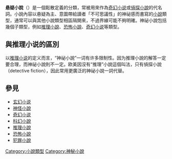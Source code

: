 {{unreferenced|time=2011-07-31T01:35:32+00:00}}
'''悬疑小說'''（{{lang-en|Mystery fiction}}）是一個鬆散定義的分類，常被用來作為[[奇幻小说|奇幻小说]]或[[偵探小說|偵探小說]]的代名詞。小說內容以悬疑為主、意圖帶給讀者「不可思議性」的神祕感而書寫的[[小說|小說]]類型，通常可以與其他小說類型相區隔開來，不過界線可能不夠明確。神祕小說包括幾個子類型，例如[[推理小說|推理小說]]、[[恐怖小說|恐怖小說]]、[[奇幻小说|奇幻小说]]等類型。

== 與推理小说的區別 ==
以[[推理小说|推理小说]]的定义而言，“神祕小說”一词有许多限制性。因为推理小說的解答一定要合理，而神祕小說則不一定。欧美因沒有“推理”小說這個叫法，只有偵探小說（detective fiction），因此常用更廣泛的神祕小說一詞代替。

== 參見==
{{div col|2}}
*[[玄幻小说|玄幻小说]]
*[[神怪小說|神怪小說]]
*[[奇幻小说|奇幻小说]]
*[[科幻小說|科幻小說]]
*[[推理小說|推理小說]]
*[[恐怖小說|恐怖小說]]
*[[犯罪小說|犯罪小說]]
{{div col end}}

{{lit-stub}}

[[Category:小說類型|Category:小說類型]]
[[Category:神秘小說|Category:神秘小說]]